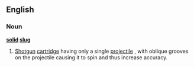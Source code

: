 ==English==
===Noun===
'''[[solid]] [[slug]]'''
#[[Shotgun]] [[cartridge]] having only a single [[projectile]] , with oblique grooves on the projectile causing it to spin and thus increase accuracy.